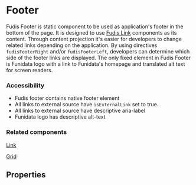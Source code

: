 
<Meta title="Components/Footer" />

# Footer

Fudis Footer is static component to be used as application's footer in the bottom of the page. It is designed to use [Fudis Link](/docs/components-link--link) components as its content. Through content projection it's easier for developers to change related links depending on the application. By using directives `fudisFooterRight` and/or `fudisFooterLeft`, developers can determine which side of the footer links are displayed. The only fixed element in Fudis Footer is Funidata logo with a link to Funidata's homepage and translated alt text for screen readers.

<Canvas of={FooterComponentStories.Footer} />

### Accessibility

- Fudis footer contains native footer element
- All links to external source have `isExternalLink` set to true.
- All links to external source have descriptive aria-label
- Funidata logo has descriptive alt-text

### Related components

[Link](/docs/components-link--link)

[Grid](/docs/components-grid-grid--example)

## Properties

<ArgTypes of={FooterComponent} />
